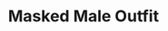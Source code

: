 ---
title: "Masked Male Outfit"
meta_title: "Masked Male Outfit craft"
description: "Craft de Masked Male Outfit"
rank: "a"
draft: false
name: "Masked Male Outfit"
recipe_img: "https://wiki.pokexgames.com/images/d/d3/MaskedOutfit.png"
level: 94
craft_time: 432000
result: 1
value_npc: 1
ingredients:
  - name: "Leather"
    quantity: 15
    item_img: "https://wiki.pokexgames.com/images/3/3d/Leather.png"
    value_npc: 1
  - name: "Gladiador Helmet"
    quantity: 1
    item_img: "https://wiki.pokexgames.com/images/a/a1/Gladiator_Helmet.png"
    value_npc: 1
  - name: "Samurai Hair"
    quantity: 250
    item_img: "https://wiki.pokexgames.com/images/f/ff/Samurai_Hair.png"
    value_npc: 1
  - name: "Punch Machine"
    quantity: 60
    item_img: "https://wiki.pokexgames.com/images/2/26/Punch_Machine.png"
    value_npc: 1
  - name: "Kick Machine"
    quantity: 60
    item_img: "https://wiki.pokexgames.com/images/0/0d/Kick_Machine.png"
    value_npc: 1
  - name: "Mini Wings"
    quantity: 12
    item_img: "https://wiki.pokexgames.com/images/c/c4/Mini_Wings.png"
    value_npc: 1
  - name: "Eruption Ears"
    quantity: 250
    item_img: "https://wiki.pokexgames.com/images/f/f0/Eruption_Ears.png"
    value_npc: 1
  - name: "Refined Fashion Point"
    quantity: 20
    item_img: "https://wiki.pokexgames.com/images/6/69/Refined_Fashion_Point.png"
    value_npc: 1
---